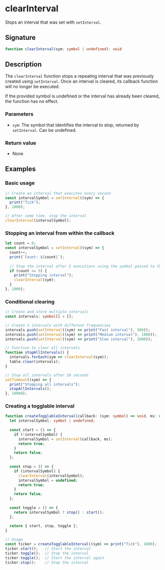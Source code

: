 # clearInterval

Stops an interval that was set with `setInterval`.

## Signature

```ts
function clearInterval(sym: symbol | undefined): void
```

## Description

The `clearInterval` function stops a repeating interval that was previously created using `setInterval`. Once an interval is cleared, its callback function will no longer be executed.

If the provided symbol is undefined or the interval has already been cleared, the function has no effect.

### Parameters
- `sym`: The symbol that identifies the interval to stop, returned by `setInterval`. Can be undefined.

### Return value
- None

## Examples

### Basic usage

```ts
// Create an interval that executes every second
const intervalSymbol = setInterval((sym) => {
  print("Tick");
}, 1000);

// After some time, stop the interval
clearInterval(intervalSymbol);
```

### Stopping an interval from within the callback

```ts
let count = 0;
const intervalSymbol = setInterval((sym) => {
  count++;
  print(`Count: ${count}`);
  
  // Stop the interval after 5 executions using the symbol passed to the callback
  if (count >= 5) {
    print("Stopping interval");
    clearInterval(sym);
  }
}, 1000);
```

### Conditional clearing

```ts
// Create and store multiple intervals
const intervals: symbol[] = [];

// Create 3 intervals with different frequencies
intervals.push(setInterval((sym) => print("Fast interval"), 500));
intervals.push(setInterval((sym) => print("Medium interval"), 1000));
intervals.push(setInterval((sym) => print("Slow interval"), 2000));

// Function to clear all intervals
function stopAllIntervals() {
  intervals.forEach(sym => clearInterval(sym));
  table.clear(intervals);
}

// Stop all intervals after 10 seconds
setTimeout((sym) => {
  print("Stopping all intervals");
  stopAllIntervals();
}, 10000);
```

### Creating a togglable interval

```ts
function createTogglableInterval(callback: (sym: symbol) => void, ms: number) {
  let intervalSymbol: symbol | undefined;
  
  const start = () => {
    if (!intervalSymbol) {
      intervalSymbol = setInterval(callback, ms);
      return true;
    }
    return false;
  };
  
  const stop = () => {
    if (intervalSymbol) {
      clearInterval(intervalSymbol);
      intervalSymbol = undefined;
      return true;
    }
    return false;
  };
  
  const toggle = () => {
    return intervalSymbol ? stop() : start();
  };
  
  return { start, stop, toggle };
}

// Usage
const ticker = createTogglableInterval((sym) => print("Tick"), 1000);
ticker.start();   // Start the interval
ticker.toggle();  // Stop the interval
ticker.toggle();  // Start the interval again
ticker.stop();    // Stop the interval
```